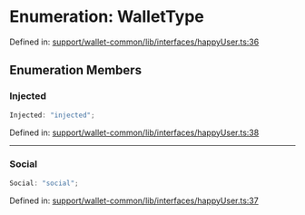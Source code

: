 # Enumeration: WalletType

Defined in: [support/wallet-common/lib/interfaces/happyUser.ts:36](https://github.com/HappyChainDevs/happychain/blob/99d9c499d60929c60f5b0529191c07ec6adb3faa/support/wallet-common/lib/interfaces/happyUser.ts#L36)

## Enumeration Members

### Injected

```ts
Injected: "injected";
```

Defined in: [support/wallet-common/lib/interfaces/happyUser.ts:38](https://github.com/HappyChainDevs/happychain/blob/99d9c499d60929c60f5b0529191c07ec6adb3faa/support/wallet-common/lib/interfaces/happyUser.ts#L38)

***

### Social

```ts
Social: "social";
```

Defined in: [support/wallet-common/lib/interfaces/happyUser.ts:37](https://github.com/HappyChainDevs/happychain/blob/99d9c499d60929c60f5b0529191c07ec6adb3faa/support/wallet-common/lib/interfaces/happyUser.ts#L37)
